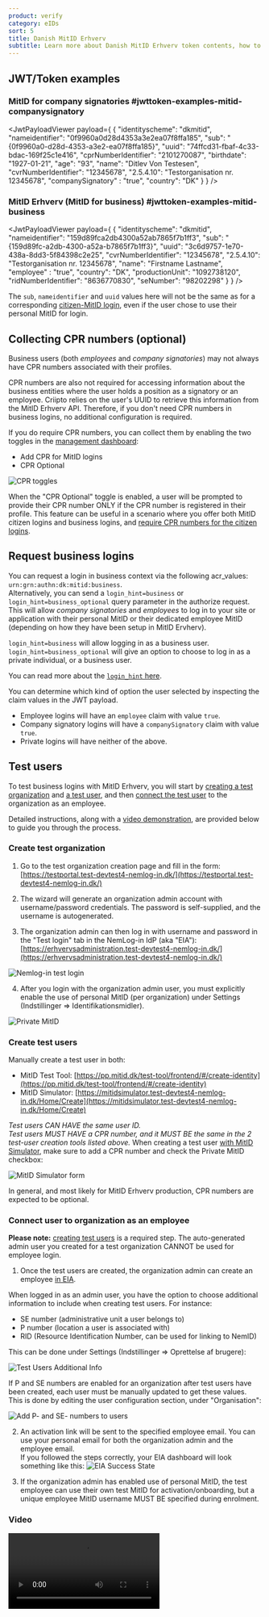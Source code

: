 ```yaml
---
product: verify
category: eIDs
sort: 5
title: Danish MitID Erhverv
subtitle: Learn more about Danish MitID Erhverv token contents, how to request business logins and how to create test users.
---
```




## JWT/Token examples

### MitID for company signatories #jwttoken-examples-mitid-companysignatory

<JwtPayloadViewer
  payload={
    {
      "identityscheme": "dkmitid",
      "nameidentifier": "0f9960a0d28d4353a3e2ea07f8ffa185",
      "sub": "{0f9960a0-d28d-4353-a3e2-ea07f8ffa185}",
      "uuid": "74ffcd31-fbaf-4c33-bdac-169f25c1e416",
      "cprNumberIdentifier": "2101270087",
      "birthdate": "1927-01-21",
      "age": "93",
      "name": "Ditlev Von Testesen",
      "cvrNumberIdentifier": "12345678",
      "2.5.4.10": "Testorganisation nr. 12345678",
      "companySignatory" : "true",
      "country": "DK"
    }
  }
/>

### MitID Erhverv (MitID for business) #jwttoken-examples-mitid-business

<JwtPayloadViewer
  payload={
    {
      "identityscheme": "dkmitid",
      "nameidentifier": "159d89fca2db4300a52ab7865f7b1ff3",
      "sub": "{159d89fc-a2db-4300-a52a-b7865f7b1ff3}",
      "uuid": "3c6d9757-1e70-438a-8dd3-5f84398c2e25",
      "cvrNumberIdentifier": "12345678",
      "2.5.4.10": "Testorganisation nr. 12345678",
      "name": "Firstname Lastname",
      "employee" : "true",
      "country": "DK",
      "productionUnit": "1092738120",
      "ridNumberIdentifier": "8636770830",
      "seNumber": "98202298"
    }
  }
/>

The `sub`, `nameidentifier` and `uuid` values here will not be the same as for a corresponding [citizen-MitID login](/verify/e-ids/danish-mitid/#jwttoken-examples-mitid-citizen), even if the user chose to use their personal MitID for login.

## Collecting CPR numbers (optional)

Business users (both _employees_ and _company signatories_) may not always have CPR numbers associated with their profiles.

CPR numbers are also not required for accessing information about the business entities where the user holds a position as a signatory or an employee. Criipto relies on the user's UUID to retrieve this information from the MitID Erhverv API. Therefore, if you don't need CPR numbers in business logins, no additional configuration is required.

If you do require CPR numbers, you can collect them by enabling the two toggles in the [management dashboard](https://dashboard.criipto.com/providers/DK_MITID):
- Add CPR for MitID logins
- CPR Optional

![CPR toggles](./images/mitid-erhverv-CPR-toggle-dashboard.png)

When the "CPR Optional" toggle is enabled, a user will be prompted to provide their CPR number ONLY if the CPR number is registered in their profile. This feature can be useful in a scenario where you offer both MitID citizen logins and business logins, and [require CPR numbers for the citizen logins](/verify/e-ids/danish-mitid/#collecting-cpr-numbers). 

## Request business logins

You can request a login in business context via the following acr_values: `urn:grn:authn:dk:mitid:business`.  
Alternatively, you can send a `login_hint=business` or `login_hint=business_optional` query parameter in the authorize request.  
This will allow *company signatories* and *employees* to log in to your site or application with their personal MitID or their dedicated employee MitID (depending on how they have been setup in MitID Ervherv).

`login_hint=business` will allow logging in as a business user.  
`login_hint=business_optional` will give an option to choose to log in as a private individual, or a business user. 

You can read more about the [`login_hint` here](/verify/getting-started/oidc-intro/#the-loginhint-parameter).

You can determine which kind of option the user selected by inspecting the claim values in the JWT payload.
- Employee logins will have an `employee` claim with value `true`.
- Company signatory logins will have a `companySignatory` claim with value `true`.
- Private logins will have neither of the above.

## Test users 

To test business logins with MitID Erhverv, you will start by [creating a test organization](/verify/e-ids/danish-mitid-erhverv/#create-test-organization) and [a test user](/verify/e-ids/danish-mitid-erhverv/#create-test-users), and then [connect the test user](/verify/e-ids/danish-mitid-erhverv/#connect-user-to-organization-as-an-employee) to the organization as an employee. 

Detailed instructions, along with a [video demonstration](#video), are provided below to guide you through the process.

### Create test organization

1. Go to the test organization creation page and fill in the form: [https://testportal.test-devtest4-nemlog-in.dk/](https://testportal.test-devtest4-nemlog-in.dk/)

2. The wizard will generate an organization admin account with username/password credentials. The password is self-supplied, and the username is autogenerated.  

3. The organization admin can then log in with username and password in the "Test login" tab in the NemLog-in IdP (aka "EIA"): [https://erhvervsadministration.test-devtest4-nemlog-in.dk/](https://erhvervsadministration.test-devtest4-nemlog-in.dk/)

![Nemlog-in test login](./images/mitid-erhverv-nemlog-in.png)

4. After you login with the organization admin user, you must explicitly enable the use of personal MitID (per organization) under Settings (Indstillinger => Identifikationsmidler). 

![Private MitID](./images/mitid-erhverv-privat.png)

### Create test users

Manually create a test user in both:
- MitID Test Tool: [https://pp.mitid.dk/test-tool/frontend/#/create-identity](https://pp.mitid.dk/test-tool/frontend/#/create-identity)
- MitID Simulator: [https://mitidsimulator.test-devtest4-nemlog-in.dk/Home/Create](https://mitidsimulator.test-devtest4-nemlog-in.dk/Home/Create)    

*Test users CAN HAVE the same user ID.*  
*Test users MUST HAVE a CPR number, and it MUST BE the same in the 2 test-user creation tools listed above.*
When creating a test user [with MitID Simulator](https://mitidsimulator.test-devtest4-nemlog-in.dk/Home/Create), make sure to add a CPR number and check the Private MitID checkbox: 

![MitID Simulator form](./images/mitid-erhverv-cpr.png)

<Highlight icon="info">

In general, and most likely for MitID Erhverv production, CPR numbers are expected to be optional.

</Highlight>

### Connect user to organization as an employee

**Please note:** [creating test users](/verify/e-ids/danish-mitid-erhverv/#create-test-users) is a required step. The auto-generated admin user you created for a test organization CANNOT be used for employee login.

1. Once the test users are created, the organization admin can create an employee [in EIA](https://erhvervsadministration.test-devtest4-nemlog-in.dk/).  

<Highlight icon="info">

When logged in as an admin user, you have the option to choose additional information to include when creating test users. For instance:

- SE number (administrative unit a user belongs to)
- P number (location a user is associated with)
- RID (Resource Identification Number, can be used for linking to NemID)

This can be done under Settings (Indstillinger => Oprettelse af brugere): 

![Test Users Additional Info](./images/mitid-erhverv-test-user-additional-info.png)

If P and SE numbers are enabled for an organization after test users have been created, each user must be manually updated to get these values.  
This is done by editing the user configuration section, under "Organisation":

![Add P- and SE- numbers to users](./images/danish-mitid-erhverv-userconfig.png)

</Highlight>

2. An activation link will be sent to the specified employee email. You can use your personal email for both the organization admin and the employee email.  
If you followed the steps correctly, your EIA dashboard will look something like this:
![EIA Success State](./images/mitid-erhverv-eia-success-state.png)

3. If the organization admin has enabled use of personal MitID, the test employee can use their own test MitID for activation/onboarding, but a unique employee MitID username MUST BE specified during enrolment.

### Video

<video controls>
  <source src="https://www.criipto.com/hubfs/MitID%20Erhverv%20Test%20Users%20Video/test_user_mitid_erhverv.mp4" type="video/mp4" />
</video>
